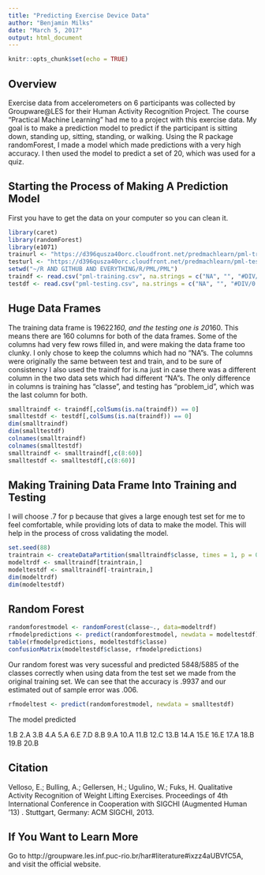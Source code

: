 ---
title: "Predicting Exercise Device Data"
author: "Benjamin Milks"
date: "March 5, 2017"
output: html_document
---

```{r setup, include=FALSE}
knitr::opts_chunk$set(echo = TRUE)
```

## Overview 

Exercise data from accelerometers on 6 participants was collected by Groupware@LES for their Human Activity Recognition Project. The course "Practical Machine Learning" had me to a project with this exercise data. My goal is to make a prediction model to predict if the participant is sitting down, standing up, sitting, standing, or walking. Using the R package randomForest, I made a model which made predictions with a very high accuracy. I then used the model to predict a set of 20, which was used for a quiz.


## Starting the Process of Making A Prediction Model 

First you have to get the data on your computer so you can clean it.

```{r, echo=FALSE}
library(caret)
library(randomForest)
library(e1071)
trainurl <- "https://d396qusza40orc.cloudfront.net/predmachlearn/pml-training.csv"
testurl <- "https://d396qusza40orc.cloudfront.net/predmachlearn/pml-testing.csv"
setwd("~/R AND GITHUB AND EVERYTHING/R/PML/PML")
traindf <- read.csv("pml-training.csv", na.strings = c("NA", "", "#DIV/0!"))
testdf <- read.csv("pml-testing.csv", na.strings = c("NA", "", "#DIV/0!"))
```

## Huge Data Frames

The training data frame is 19622*160, and the testing one is 20*160. This means there are 160 columns for both of the data frames. Some of the columns had very few rows filled in, and were making the data frame too clunky. I only chose to keep the columns which had no "NA"s. The columns were originally the same between test and train, and to be sure of consistency I also used the traindf for is.na just in case there was a different column in the two data sets which had different "NA"s. The only difference in columns is training has "classe", and testing has "problem_id", which was the last column for both.

```{r }
smalltraindf <- traindf[,colSums(is.na(traindf)) == 0]
smalltestdf <- testdf[,colSums(is.na(traindf)) == 0]
dim(smalltraindf)
dim(smalltestdf)
colnames(smalltraindf)
colnames(smalltestdf)
smalltraindf <- smalltraindf[,c(8:60)]
smalltestdf <- smalltestdf[,c(8:60)]

```

## Making Training Data Frame Into Training and Testing
I will choose .7 for p because that gives a large enough test set for me to feel comfortable, while providing lots of data to make the model. This will help in the process of cross validating the model.

```{r}
set.seed(88)
traintrain <- createDataPartition(smalltraindf$classe, times = 1, p = 0.7, list = FALSE)
modeltrdf <- smalltraindf[traintrain,]
modeltestdf <- smalltraindf[-traintrain,]
dim(modeltrdf)
dim(modeltestdf)
```


## Random Forest
```{r}
randomforestmodel <- randomForest(classe~., data=modeltrdf)
rfmodelpredictions <- predict(randomforestmodel, newdata = modeltestdf)
table(rfmodelpredictions, modeltestdf$classe)
confusionMatrix(modeltestdf$classe, rfmodelpredictions)

```
Our random forest was very sucessful and predicted 5848/5885 of the classes correctly when using data from the test set we made from the original training set. We can see that the accuracy is .9937 and our estimated out of sample error was .006.


```{r, }
rfmodeltest <- predict(randomforestmodel, newdata = smalltestdf)
```
The model predicted 

1.B  2.A  3.B  4.A  5.A  6.E  7.D  8.B  9.A  10.A  11.B  12.C  13.B  14.A  15.E  16.E  17.A  18.B  19.B  20.B 


## Citation

Velloso, E.; Bulling, A.; Gellersen, H.; Ugulino, W.; Fuks, H. Qualitative Activity Recognition of Weight Lifting Exercises. Proceedings of 4th International Conference in Cooperation with SIGCHI (Augmented Human '13) . Stuttgart, Germany: ACM SIGCHI, 2013.

## If You Want to Learn More

Go to http://groupware.les.inf.puc-rio.br/har#literature#ixzz4aUBVfC5A, and visit the official website.

